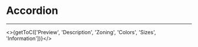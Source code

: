 

<Meta title="UI Components/Accordion/Accordion [atom]/Overview" />

# Accordion
---

<>{getToC(['Preview', 'Description', 'Zoning', 'Colors', 'Sizes', 'Information'])}</>

<DesignAccordion />

